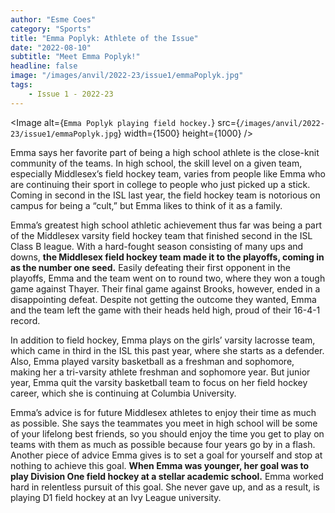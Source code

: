 ```yaml
---
author: "Esme Coes"
category: "Sports"
title: "Emma Poplyk: Athlete of the Issue"
date: "2022-08-10"
subtitle: "Meet Emma Poplyk!"
headline: false
image: "/images/anvil/2022-23/issue1/emmaPoplyk.jpg"
tags:
    - Issue 1 - 2022-23
---
```

<Image
	alt={`Emma Poplyk playing field hockey.`}
	src={`/images/anvil/2022-23/issue1/emmaPoplyk.jpg`}
    width={1500}
    height={1000}
/>

Emma says her favorite part of being a high school athlete is the close-knit community of the teams. In high school, the skill level on a given team, especially Middlesex’s field hockey team, varies from people like Emma who are continuing their sport in college to people who just picked up a stick. Coming in second in the ISL last year, the field hockey team is notorious on campus for being a “cult,” but Emma likes to think of it as a family.

Emma’s greatest high school athletic achievement thus far was being a part of the Middlesex varsity field hockey team that finished second in the ISL Class B league. With a hard-fought season consisting of many ups and downs, **the Middlesex field hockey team made it to the playoffs, coming in as the number one seed.** Easily defeating their first opponent in the playoffs, Emma and the team went on to round two, where they won a tough game against Thayer. Their final game against Brooks, however, ended in a disappointing defeat. Despite not getting the outcome they wanted, Emma and the team left the game with their heads held high, proud of their 16-4-1 record.

In addition to field hockey, Emma plays on the girls’ varsity lacrosse team, which came in third in the ISL this past year, where she starts as a defender. Also, Emma played varsity basketball as a freshman and sophomore, making her a tri-varsity athlete freshman and sophomore year. But junior year, Emma quit the varsity basketball team to focus on her field hockey career, which she is continuing at Columbia University.

Emma’s advice is for future Middlesex athletes to enjoy their time as much as possible. She says the teammates you meet in high school will be some of your lifelong best friends, so you should enjoy the time you get to play on teams with them as much as possible because four years go by in a flash. Another piece of advice Emma gives is to set a goal for yourself and stop at nothing to achieve this goal. **When Emma was younger, her goal was to play Division One field hockey at a stellar academic school.** Emma worked hard in relentless pursuit of this goal. She never gave up, and as a result, is playing D1 field hockey at an Ivy League university.